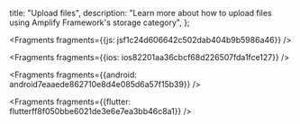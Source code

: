   title: "Upload files",
  description: "Learn more about how to upload files using Amplify Framework's storage category",
};






<Fragments fragments={{js: jsf1c24d606642c502dab404b9b5986a46}} />



<Fragments fragments={{ios: ios82201aa36cbcf68d226507fda1fce127}} />



<Fragments fragments={{android: android7eaaede862710e8d4e085d6a57f15b39}} />



<Fragments fragments={{flutter: flutterff8f050bbe6021de3e6e7ea3bb46c8a1}} />

